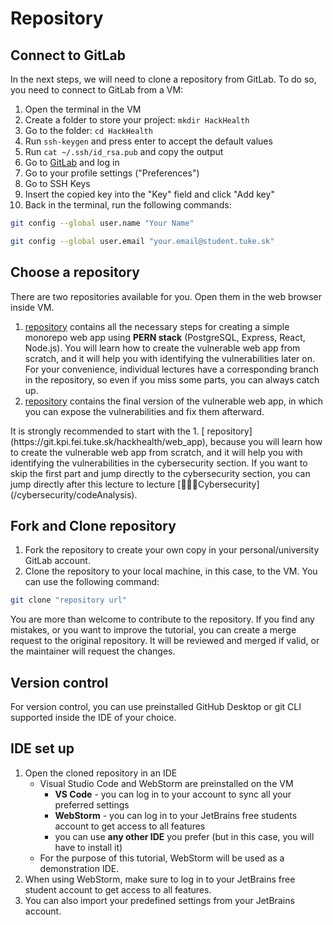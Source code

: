 
# Repository

## Connect to GitLab
In the next steps, we will need to clone a repository from GitLab. To do so, you need to connect to GitLab from a VM:
1. Open the terminal in the VM 
2. Create a folder to store your project: `mkdir HackHealth`
3. Go to the folder: `cd HackHealth`
4. Run `ssh-keygen` and press enter to accept the default values
5. Run `cat ~/.ssh/id_rsa.pub` and copy the output
6. Go to [GitLab](https://git.kpi.fei.tuke.sk) and log in
7. Go to your profile settings ("Preferences")
8. Go to SSH Keys
9. Insert the copied key into the "Key" field and click "Add key"
10. Back in the terminal, run the following commands:
```bash copy
git config --global user.name "Your Name"
```
```bash copy
git config --global user.email "your.email@student.tuke.sk"
```

## Choose a repository

There are two repositories available for you.
Open them in the web browser inside VM.

1. [repository](https://git.kpi.fei.tuke.sk/hackhealth/web_app) contains all the necessary steps for creating a simple monorepo web app using **PERN stack** (PostgreSQL, Express, React, Node.js). You will learn how to create the vulnerable web app from scratch, and it will help you with identifying the vulnerabilities later on. For your convenience, individual lectures have a corresponding branch in the repository, so even if you miss some parts, you can always catch up.
2. [repository](https://git.kpi.fei.tuke.sk/hackhealth/cybersecurity) contains the final version of the vulnerable web app, in which you can expose the vulnerabilities and fix them afterward. 

<Callout type="warning" emoji="⚠️">
    It is strongly recommended to start with the 1. [
    repository](https://git.kpi.fei.tuke.sk/hackhealth/web_app), because you will learn how to
    create the vulnerable web app from
    scratch, and it will
    help you with identifying the vulnerabilities in the cybersecurity section. If you want to skip the first part and jump directly to the cybersecurity section, you can jump directly after this lecture to lecture [🕵🏼‍♂️Cybersecurity](/cybersecurity/codeAnalysis).
</Callout>

## Fork and Clone repository

1. Fork the repository to create your own copy in your personal/university GitLab account.
2. Clone the repository to your local machine, in this case, to the VM. You can use the following command:
```bash copy
git clone "repository url"
```
<Callout emoji="💡">
    You are more than welcome to contribute to the repository.
    If you find any mistakes, or you want to improve the tutorial, you can create a merge request to the original
    repository.
    It will be reviewed and merged if valid, or the maintainer will request the changes.
</Callout>

## Version control

For version control, you can use preinstalled GitHub Desktop or git CLI supported inside the IDE of your choice.

## IDE set up

1. Open the cloned repository in an IDE
    * Visual Studio Code and WebStorm are preinstalled on the VM
        * **VS Code** - you can log in to your account to sync all your preferred settings
        * **WebStorm** - you can log in to your JetBrains free students account to get access to all features
        * you can use **any other IDE** you prefer (but in this case, you will have to install it)
    * For the purpose of this tutorial, WebStorm will be used as a demonstration IDE.
2. When using WebStorm, make sure to log in to your JetBrains free student account to get access to all features.
3. You can also import your predefined settings from your JetBrains account.
